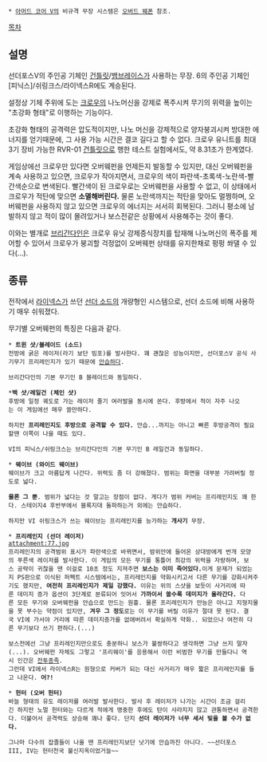  * [[아머드 코어 V]]의 비규격 무장 시스템은 [[오버드 웨폰]] 참조.

[[목차]]

== 설명 ==
선더포스V의 주인공 기체인 [[건틀릿]]/[[뱀브레이스]]가 사용하는 무장. 6의 주인공 기체인 [피닉스]/쉬링크스/라이넥스R에도 계승된다.

설정상 기체 주위에 도는 [[크로우]]의 나노머신을 강제로 폭주시켜 무기의 위력을 높이는 "초강화 형태"로 이행하는 기능이다. 

초강화 형태의 공격력은 압도적이지만, 나노 머신을 강제적으로 양자붕괴시켜 방대한 에너지를 얻기때문에, 그 사용 가능 시간은 결코 길다고 할 수 없다. 크로우 유니트를 최대 3기 장비 가능한 RVR-01 [[건틀릿]]으로 행한 테스트 실험에서도, 약 8.31초가 한계였다.

게임상에선 크로우만 있다면 오버웨펀을 언제든지 발동할 수 있지만, 대신 오버웨펀을 계속 사용하고 있으면, 크로우가 작아지면서, 크로우의 색이 파란색-초록색-노란색-빨간색순으로 변색된다. 빨간색이 된 크로우로는 오버웨펀을 사용할 수 없고, 이 상태에서 크로우가 적탄에 맞으면 '''소멸해버린다.''' 물론 노란색까지는 적탄을 맞아도 멀쩡하며, 오버웨펀을 사용하지 않고 있으면 크로우의 에너지는 서서히 회복된다. 그러니 평소에 남발하지 않고 적이 많이 몰려있거나 보스전같은 상황에서 사용해주는 것이 좋다.

이와는 별개로 [[브리간다인]]은 크로우 유닛 강제증식장치를 탑재해 나노머신의 폭주를 제어할 수 있어서 크로우가 붕괴할 걱정없이 오버웨펀 상태를 유지한채로 펑펑 쏴댈 수 있다(…).

== 종류 ==
전작에서 [[라이넥스]]가 쓰던 [[선더 소드]]의 개량형인 시스템으로, 선더 소드에 비해 사용하기 매우 쉬워졌다.

무기별 오버웨펀의 특징은 다음과 같다.

 * '''트윈 샷/블레이드 (소드)'''
 전방에 굵은 레이저(라기 보단 빔포)를 발사한다. 꽤 괜찮은 성능이지만, 선더포스V 공식 사기무기 프리레인지가 있기 때문에 [[안습]]하다.

 브리간다인의 기본 무기인 B 블레이드와 동일하다.

 *'''백 샷/레일건 (체인 샷)'''
 후방에 일정 궤도로 가는 레이저 줄기 여러발을 동시에 쏜다. 후방에서 적이 자주 나오는 이 게임에선 매우 쓸만하다.

 하지만 '''프리레인지도 후방으로 공격할 수 있다.''' 안습...까지는 아니고 빠른 후방공격이 필요할땐 이쪽이 나을 때도 있다.

 VI의 피닉스/쉬링크스는 브리간다인의 기본 무기인 B 레일건과 동일하다.

 * '''웨이브 (와이드 웨이브)'''
 웨이브가 크고 아름답게 나간다. 위력도 좀 더 강해졌다. 범위는 화면을 대부분 가려버릴 정도로 넓다.

 '''물론 그 뿐'''. 범위가 넓다는 것 말고는 장점이 없다. 게다가 범위 커버는 프리레인지도 꽤 한다. 스테이지4 후반부에서 블록지대 돌파하는거 외에는 안습하다.

 하지만 VI 쉬링크스가 쓰는 웨이브는 프리레인지를 능가하는 '''개사기''' 무장.

 * '''프리레인지 (선더 레이저)'''
 attachment:77.jpg
 프리레인지의 공격범위 표시가 파란색으로 바뀌면서, 밤위안에 들어온 상대방에게 번개 모양의 푸른색 레이저를 발사한다. 이 게임의 모든 무기를 통틀어 최강의 위력을 자랑하며, 보스 공략이 귀찮을 땐 이걸로 10초 정도 지져주면 '''보스는 이미 죽어있다.'''이게 문제가 되었는지 PS판으로 이식된 퍼펙트 시스템에서는, 프리레인지를 약화시키고서 다른 무기를 강화시켜주기도 했지만, '''여전히 프리레인지가 제일 강했다.''' 이유는 위의 스샷을 보듯이 사거리에 따른 데미지 증가 옵션이 3단계로 분류되어 잇어서 '''가까이서 쏠수록 데미지가 올라간다.''' 다른 모든 무기와 오버웨펀을 안습으로 만드는 원흉. 물론 프리레인지가 만능은 아니고 지형지물을 못 부수는 약점이 있지만, '''겨우 그 정도'''로는 이 무기를 버릴 이유가 절대 못 된다. 결국 VI에 가서야 거리에 따른 데미지증가를 없애버려서 확실하게 약화.. 되었으나 여전히 다른 무기보다 쓰기 편하다.(...)

 보스전에선 그냥 프리레인지만으로도 충분하니 보스가 불쌍하다고 생각하면 그냥 쓰지 말자(...). 오버웨펀 자체도 그렇고 '프리웨이'를 응용해서 이런 비범한 무기를 만들다니 역시 인간은 [[전투종족]].
 그런데 VI에서 라이넥스R는 원형으로 커버가 되는 대신 사거리가 매우 짧은 프리레인지를 들고 나온다. '''어?!'''

 * '''헌터 (오버 헌터)'''
 바늘 형태의 유도 레이저를 여러발 발사한다. 발사 후 레이저가 나가는 시간이 조금 걸리긴 하지만 노멀 헌터와는 다르게 적에게 명중한 후에도 탄이 사라지지 않고 관통하면서 공격한다. 더불어서 공격력도 상승해 꽤나 좋다. 단지 '''선더 레이저가 너무 세서 빛을 볼 수가 없다.'''

 그나마 다수의 잡졸들이 나올 땐 프리레인지보단 낫기에 안습까진 아니다. ~~선더포스III, IV는 헌터천국 불신지옥이었거늘~~

